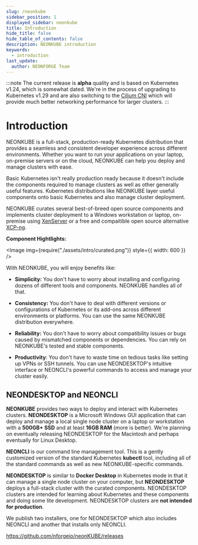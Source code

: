 ```yaml
---
slug: /neonkube
sidebar_position: 1
displayed_sidebar: neonkube
title: Introduction
hide_title: false
hide_table_of_contents: false
description: NEONKUBE introduction
keywords:
  - introduction
last_update:
  author: NEONFORGE Team
---
```



:::note
The current release is **alpha** quality and is based on Kubernetes v1.24,
which is somewhat dated.  We're in the process of upgrading to Kubernetes
v1.29 and are also switching to the [Cilium CNI](https://cilium.io/get-started/)
which will provide much better networking performance for larger clusters.
:::

# Introduction

NEONKUBE is a full-stack, production-ready Kubernetes distribution that 
provides a seamless and consistent developer experience across different
environments. Whether you want to run your applications on your laptop,
on-premise servers or on the cloud, NEONKUBE can help you deploy and manage
clusters with ease.

Basic Kubernetes isn't really production ready because it doesn't include
the components required to manage clusters as well as other generally useful
features.  Kubernetes distributions like NEONKUBE layer useful components
onto basic Kubernetes and also manage cluster deployment.

NEONKUBE curates several best-of-breed open source components and implements
cluster deployment to a Windows workstation or laptop, on-premise using
[XenServer](https://www.xenserver.com/) or a free and compaitible open source 
alternative [XCP-ng](https://xcp-ng.org/).

**Component Hightlights:**

<Image img={require("./assets/intro/curated.png")} style={{ width: 600 }} />

With NEONKUBE, you will enjoy benefits like:

- **Simplicity:** You don't have to worry about installing and configuring
  dozens of different tools and components. NEONKUBE handles all of that.

- **Consistency:** You don't have to deal with different versions or
  configurations of Kubernetes or its add-ons across different environments or
  platforms. You can use the same NEONKUBE distribution everywhere.

- **Reliability:** You don't have to worry about compatibility issues or bugs
  caused by mismatched components or dependencies. You can rely on NEONKUBE's
  tested and stable components.

- **Productivity**: You don't have to waste time on tedious tasks like setting
  up VPNs or SSH tunnels. You can use NEONDESKTOP's intuitive interface or
  NEONCLI's powerful commands to access and manage your cluster easily.

## NEONDESKTOP and NEONCLI

**NEONKUBE** provides two ways to deploy and interact with Kubernetes clusters.
**NEONDESKTOP** is a Microsoft Windows GUI application that can deploy and manage
a local single node cluster on a laptop or workstation with a **500GB+ SSD** and
at least **16GB RAM** (more is better).  We're planning on eventually releasing
NEONDESKTOP for the Macintosh and perhaps eventually for Linux Desktop.

**NEONCLI** is our command line management tool.  This is a gently customized
version of the standard Kubernetes **kubectl** tool, including all of the standard
commands as well as new NEONKUBE-specific commands.

**NEONDESKTOP** is similar to **Docker Desktop** in Kubernetes mode in that
it can manage a single node cluster on your computer, but **NEONDESKTOP**
deploys a full-stack cluster with the curated components.  NEONDESKTOP 
clusters are intended for learning about Kubernetes and these components
and doing some lite development.  NEONDESKTOP clusters are **not intended
for production**.

We publish two installers, one for NEONDESKTOP which also includes NEONCLI and 
another that installs only NEONCLI.

https://github.com/nforgeio/neonKUBE/releases
